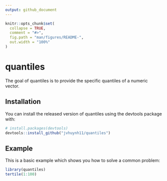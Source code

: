```yaml
---
output: github_document
---
```


<!-- README.md is generated from README.Rmd. Please edit that file -->

```r
knitr::opts_chunk$set(
  collapse = TRUE,
  comment = "#>",
  fig.path = "man/figures/README-",
  out.width = "100%"
)
```

# quantiles

<!-- badges: start -->
<!-- badges: end -->

The goal of quantiles is to provide the specific quantiles of a numeric vector.

## Installation

You can install the released version of quantiles using the devtools package with:

``` r
# install.packages(devtools)
devtools::install_github("jvhuynh11/quantiles")
```

## Example

This is a basic example which shows you how to solve a common problem:

```r
library(quantiles)
tertile(1:100)
```

